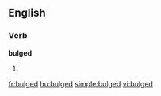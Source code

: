 
==English==

===Verb===
'''bulged'''

# {{past of|[[bulge]]}}

[[fr:bulged]]
[[hu:bulged]]
[[simple:bulged]]
[[vi:bulged]]